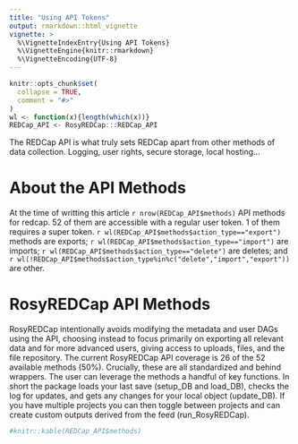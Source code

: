 ```yaml
---
title: "Using API Tokens"
output: rmarkdown::html_vignette
vignette: >
  %\VignetteIndexEntry{Using API Tokens}
  %\VignetteEngine{knitr::rmarkdown}
  %\VignetteEncoding{UTF-8}
---
```


```r
knitr::opts_chunk$set(
  collapse = TRUE,
  comment = "#>"
)
wl <- function(x){length(which(x))}
REDCap_API <- RosyREDCap:::REDCap_API
```

The REDCap API is what truly sets REDCap apart from other methods of data collection.
Logging, user rights, secure storage, local hosting...

# About the API Methods
At the time of writting this article `r nrow(REDCap_API$methods)` API methods for redcap. 52 of them are accessible with a regular user token. 1 of them requires a super token. `r wl(REDCap_API$methods$action_type=="export")` methods are exports; `r wl(REDCap_API$methods$action_type=="import")` are imports; `r wl(REDCap_API$methods$action_type=="delete")` are deletes; and `r wl(!REDCap_API$methods$action_type%in%c("delete","import","export"))` are other.

# RosyREDCap API Methods

RosyREDCap intentionally avoids modifying the metadata and user DAGs using the API, choosing instead to focus primarily on exporting all relevant data and for more advanced users, giving access to uploads, files, and the file repository. The current RosyREDCap API coverage is 26 of the 52 available methods (50%). Crucially, these are all standardized and behind wrappers. The user can leverage the methods a handful of key functions. In short the package loads your last save (setup_DB and load_DB), checks the log for updates, and gets any changes for your local object (update_DB). If you have multiple projects you can then toggle between projects and can create custom outputs derived from the feed (run_RosyREDCap).

```r
#knitr::kable(REDCap_API$methods)
```
